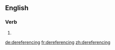 ==English==

===Verb===
{{head|en|present participle}}

# {{present participle of|dereference|lang=en}}

[[de:dereferencing]]
[[fr:dereferencing]]
[[zh:dereferencing]]